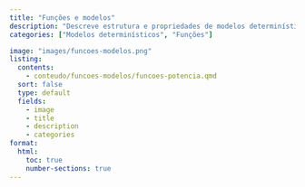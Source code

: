 ```yaml
---
title: "Funções e modelos"
description: "Descreve estrutura e propriedades de modelos determinísticos"
categories: ["Modelos determinísticos", "Funções"]

image: "images/funcoes-modelos.png"
listing:
  contents:
    - conteudo/funcoes-modelos/funcoes-potencia.qmd
  sort: false
  type: default
  fields: 
    - image
    - title
    - description
    - categories
format:
  html:
    toc: true
    number-sections: true
---
```

